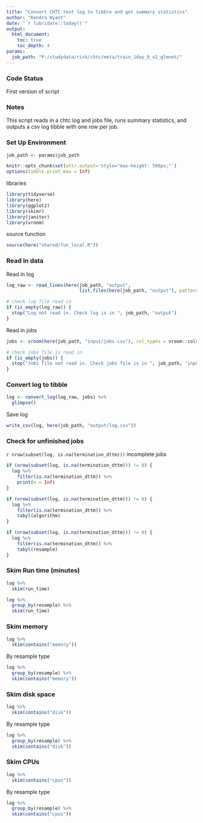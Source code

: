 ---
title: "Convert CHTC text log to tibble and get summary statistics"
author: "Kendra Wyant"
date: "`r lubridate::today()`"
output: 
  html_document:
    toc: true 
    toc_depth: 4
params:
  job_path: "P:/studydata/risk/chtc/meta/train_1day_0_v2_glmnet/"
---

### Code Status

First version of script

### Notes
This script reads in a chtc log and jobs file, runs summary statistics, and outputs 
a csv log tibble with one row per job.  


### Set Up Environment

```{r set_params}
job_path <- params$job_path
```


```{r defaults, include = FALSE}
knitr::opts_chunk$set(attr.output='style="max-height: 500px;"')
options(tibble.print_max = Inf)
```


libraries
```{r warning = FALSE, message = FALSE}
library(tidyverse)
library(here)
library(ggplot2)
library(skimr)
library(janitor)
library(vroom)
```

source function
```{r warning = FALSE, message = FALSE}
source(here("shared/fun_local.R"))
```

### Read in data

Read in log
```{r}
log_raw <- read_lines(here(job_path, "output",
                           list.files(here(job_path, "output"), pattern = "*.log")))

# check log file read in
if (is_empty(log_raw)) {
  stop("Log not read in. Check log is in ", job_path, "output")
}
```

Read in jobs
```{r}
jobs <- vroom(here(job_path, "input/jobs.csv"), col_types = vroom::cols())

# check jobs file is read in
if (is_empty(jobs)) {
  stop("Jobs file not read in. Check jobs file is in ", job_path, "input")
}
```

### Convert log to tibble   
```{r}
log <- convert_log(log_raw, jobs) %>% 
  glimpse()
```

Save log
```{r}
write_csv(log, here(job_path, "output/log.csv"))
```


### Check for unfinished jobs

`r nrow(subset(log, is.na(termination_dttm)))` incomplete jobs
```{r}
if (nrow(subset(log, is.na(termination_dttm))) != 0) {
  log %>% 
    filter(is.na(termination_dttm)) %>% 
    print(n = Inf)
}

if (nrow(subset(log, is.na(termination_dttm))) != 0) {
  log %>% 
    filter(is.na(termination_dttm)) %>% 
    tabyl(algorithm) 
}

if (nrow(subset(log, is.na(termination_dttm))) != 0) {
  log %>% 
    filter(is.na(termination_dttm)) %>% 
    tabyl(resample)
}
```


### Skim Run time (minutes)

```{r}
log %>% 
  skim(run_time)
```

```{r}
log %>% 
  group_by(resample) %>% 
  skim(run_time)
```

### Skim memory
```{r}
log %>% 
  skim(contains("memory"))
```

By resample type
```{r}
log %>% 
  group_by(resample) %>% 
  skim(contains("memory"))
```

### Skim disk space
```{r}
log %>% 
  skim(contains("disk"))
```

By resample type
```{r}
log %>% 
  group_by(resample) %>% 
  skim(contains("disk"))
```

### Skim CPUs
```{r}
log %>% 
  skim(contains("cpus"))
```

By resample type
```{r}
log %>% 
  group_by(resample) %>% 
  skim(contains("cpus"))
```



